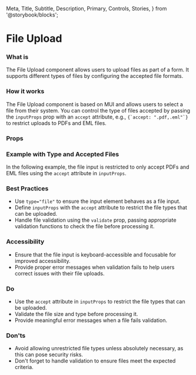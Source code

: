   Meta,
  Title,
  Subtitle,
  Description,
  Primary,
  Controls,
  Stories,
} from '@storybook/blocks';

<Meta of={NsFileUploadStories} />

<h1>File Upload</h1>

<h3>What is</h3>
<p>
  The File Upload component allows users to upload files as part of a form. It supports different types of files by configuring the accepted file formats.
</p>

<h3>How it works</h3>
<p>
  The File Upload component is based on MUI and allows users to select a file from their system. You can control the type of files accepted by passing the <code>inputProps</code> prop with an <code>accept</code> attribute, e.g., <code>{`accept: ".pdf,.eml"`}</code> to restrict uploads to PDFs and EML files.
</p>

<Primary />

<h3>Props</h3>
<Controls of={NsFileUploadStories.FileUploadComponent} />

<h3>Example with Type and Accepted Files</h3>
<p>
  In the following example, the file input is restricted to only accept PDFs and EML files using the <code>accept</code> attribute in <code>inputProps</code>.
</p>

<Primary name="FileUploadWithAccept" />

<h3>Best Practices</h3>
<ul>
  <li>
    Use <code>type="file"</code> to ensure the input element behaves as a file input.
  </li>
  <li>
    Define <code>inputProps</code> with the <code>accept</code> attribute to restrict the file types that can be uploaded.
  </li>
  <li>
    Handle file validation using the <code>validate</code> prop, passing appropriate validation functions to check the file before processing it.
  </li>
</ul>

<h3>Accessibility</h3>
<ul>
  <li>Ensure that the file input is keyboard-accessible and focusable for improved accessibility.</li>
  <li>Provide proper error messages when validation fails to help users correct issues with their file uploads.</li>
</ul>

<h3>Do</h3>
<ul>
  <li>
    Use the <code>accept</code> attribute in <code>inputProps</code> to restrict the file types that can be uploaded.
  </li>
  <li>Validate the file size and type before processing it.</li>
  <li>Provide meaningful error messages when a file fails validation.</li>
</ul>

<h3>Don'ts</h3>
<ul>
  <li>
    Avoid allowing unrestricted file types unless absolutely necessary, as this can pose security risks.
  </li>
  <li>Don't forget to handle validation to ensure files meet the expected criteria.</li>
</ul>

<Stories />
